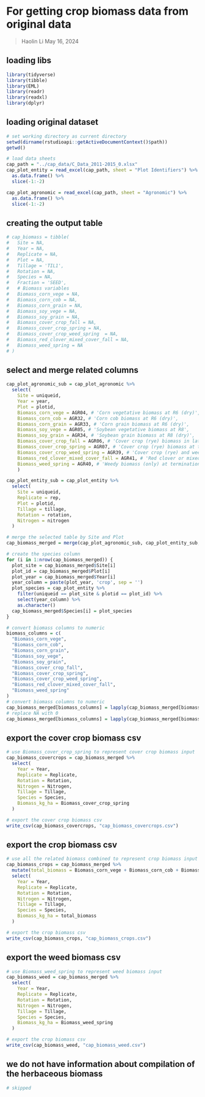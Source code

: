 # For getting crop biomass data from original data

> Haolin Li
> May 16, 2024

## loading libs

```r
library(tidyverse)
library(tibble)
library(EML)
library(readr)
library(readxl)
library(dplyr)
```

## loading original dataset

```r
# set working directory as current directory
setwd(dirname(rstudioapi::getActiveDocumentContext()$path))
getwd()

# load data sheets
cap_path = "../cap_data/C_Data_2011-2015_0.xlsx"
cap_plot_entity = read_excel(cap_path, sheet = "Plot Identifiers") %>%
  as.data.frame() %>%
  slice(-1:-2)

cap_plot_agronomic = read_excel(cap_path, sheet = "Agronomic") %>%
  as.data.frame() %>%
  slice(-1:-2)
```

## creating the output table

```r
# cap_biomass = tibble(
#   Site = NA,
#   Year = NA,
#   Replicate = NA,
#   Plot = NA,
#   Tillage = 'TIL1',
#   Rotation = NA,
#   Species = NA,
#   Fraction = 'SEED',
#   # Biomass variables
#   Biomass_corn_vege = NA,
#   Biomass_corn_cob = NA,
#   Biomass_corn_grain = NA,
#   Biomass_soy_vege = NA,
#   Biomass_soy_grain = NA,
#   Biomass_cover_crop_fall = NA,
#   Biomass_cover_crop_spring = NA,
#   Biomass_cover_crop_weed_spring  = NA,
#   Biomass_red_clover_mixed_cover_fall = NA,
#   Biomass_weed_spring = NA
# )
```

## select and merge related columns

```r
cap_plot_agronomic_sub = cap_plot_agronomic %>%
  select(
    Site = uniqueid, 
    Year = year, 
    Plot = plotid, 
    Biomass_corn_vege = AGR04, # 'Corn vegetative biomass at R6 (dry)',
    Biomass_corn_cob = AGR32, # 'Corn cob biomass at R6 (dry)',
    Biomass_corn_grain = AGR33, # 'Corn grain biomass at R6 (dry)',
    Biomass_soy_vege = AGR05, # 'Soybean vegetative biomass at R8',
    Biomass_soy_grain = AGR34, # 'Soybean grain biomass at R8 (dry)',
    Biomass_cover_crop_fall = AGR06, # 'Cover crop (rye) biomass in late fall of previous year',
    Biomass_cover_crop_spring = AGR07, # 'Cover crop (rye) biomass at termination (spring)',
    Biomass_cover_crop_weed_spring = AGR39, # 'Cover crop (rye) and weedy biomass at termination (spring)',
    Biomass_red_clover_mixed_cover_fall = AGR41, # 'Red clover or mixed cover crop biomass in late fall of previous year',
    Biomass_weed_spring = AGR40, # 'Weedy biomass (only) at termination (spring)'
    )

cap_plot_entity_sub = cap_plot_entity %>%
  select(
    Site = uniqueid,
    Replicate = rep,
    Plot = plotid,
    Tillage = tillage,
    Rotation = rotation,
    Nitrogen = nitrogen
  )

# merge the selected table by Site and Plot
cap_biomass_merged = merge(cap_plot_agronomic_sub, cap_plot_entity_sub, by = c("Site", "Plot"))

# create the species column
for (i in 1:nrow(cap_biomass_merged)) {
  plot_site = cap_biomass_merged$Site[i]
  plot_id = cap_biomass_merged$Plot[i]
  plot_year = cap_biomass_merged$Year[i]
  year_column = paste(plot_year, 'crop', sep = '')
  plot_species = cap_plot_entity %>%
    filter(uniqueid == plot_site & plotid == plot_id) %>%
    select(year_column) %>%
    as.character()
  cap_biomass_merged$Species[i] = plot_species
}

# convert biomass columns to numeric
biomass_columns = c(
  "Biomass_corn_vege",
  "Biomass_corn_cob",
  "Biomass_corn_grain",
  "Biomass_soy_vege",
  "Biomass_soy_grain",
  "Biomass_cover_crop_fall",
  "Biomass_cover_crop_spring",
  "Biomass_cover_crop_weed_spring",
  "Biomass_red_clover_mixed_cover_fall",
  "Biomass_weed_spring"
)
# convert biomass columns to numeric
cap_biomass_merged[biomass_columns] = lapply(cap_biomass_merged[biomass_columns], as.numeric)
# replace NA with 0
cap_biomass_merged[biomass_columns] = lapply(cap_biomass_merged[biomass_columns], function(x) ifelse(is.na(x), 0, x))

```

## export the cover crop biomass csv

```r
# use Biomass_cover_crop_spring to represent cover crop biomass input
cap_biomass_covercrops = cap_biomass_merged %>%
  select(
    Year = Year,
    Replicate = Replicate,
    Rotation = Rotation,
    Nitrogen = Nitrogen,
    Tillage = Tillage,
    Species = Species,
    Biomass_kg_ha = Biomass_cover_crop_spring
  )

# export the cover crop biomass csv
write_csv(cap_biomass_covercrops, "cap_biomass_covercrops.csv")
```

## export the crop biomass csv

```r
# use all the related biomass combined to represent crop biomass input
cap_biomass_crops = cap_biomass_merged %>%
  mutate(total_biomass = Biomass_corn_vege + Biomass_corn_cob + Biomass_corn_grain + Biomass_soy_vege + Biomass_soy_grain) %>%
  select(
    Year = Year,
    Replicate = Replicate,
    Rotation = Rotation,
    Nitrogen = Nitrogen,
    Tillage = Tillage,
    Species = Species,
    Biomass_kg_ha = total_biomass
  )

# export the crop biomass csv
write_csv(cap_biomass_crops, "cap_biomass_crops.csv")
```

## export the weed biomass csv

```r
# use Biomass_weed_spring to represent weed biomass input
cap_biomass_weed = cap_biomass_merged %>%
  select(
    Year = Year,
    Replicate = Replicate,
    Rotation = Rotation,
    Nitrogen = Nitrogen,
    Tillage = Tillage,
    Species = Species,
    Biomass_kg_ha = Biomass_weed_spring
  )

# export the crop biomass csv
write_csv(cap_biomass_weed, "cap_biomass_weed.csv")
```

## we do not have information about compilation of the herbaceous biomass

```r
# skipped
```

